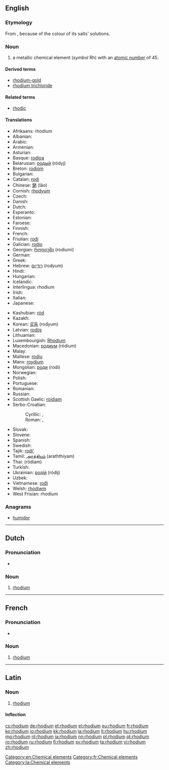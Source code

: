 {{also|Rhodium}}
==English==

{{elements|Rh|ruthenium|Ru|palladium|Pd}}

===Etymology===
From {{etyl|grc|en}} {{term|ῥόδον||rose|sc=polytonic|tr=rhodon|lang=grc}}, because of the colour of its salts' solutions.

===Noun===
{{en-noun|-}}
{{wikipedia}}

# a metallic chemical element (''symbol'' Rh) with an [[atomic number]] of 45.

====Derived terms====
* [[rhodium-gold]]
* [[rhodium trichloride]]

====Related terms====
* [[rhodic]]

====Translations====
{{trans-top|chemical element}}
* Afrikaans: rhodium
* Albanian: {{t-|sq|rodium}}
* Arabic: {{t-|ar|روديوم|tr=rúdyum|m}}
* Armenian: {{t-|hy|ռոդիում|tr=ṙodium}}
* Asturian: {{t-|ast|rodiu|m}}
* Basque: [[rodioa]]
* Belarusian: [[родый]] (ródyj) {{m}}
* Breton: [[rodiom]]
* Bulgarian: {{t-|bg|родий|m|tr=ródij}}
* Catalan: [[rodi]]
* Chinese: [[銠]] (lǎo)
* Cornish: [[rhodyum]]
* Czech: {{t+|cs|rhodium}}
* Danish: {{t-|da|rhodium}}
* Dutch: {{t+|nl|rhodium|n}}
* Esperanto: {{t+|eo|rodio}}
* Estonian: {{t+|et|roodium}}
* Faroese: {{t-|fo|rodium}}
* Finnish: {{t+|fi|rodium}}
* French: {{t+|fr|rhodium|m}}
* Friulian: [[rodi]]
* Galician: [[rodio]]
* Georgian: [[როდიუმი]] (rodiumi)
* German: {{t+|de|Rhodium|n}}
* Greek: {{t+|el|ρόδιο|n|tr=ródio}}
* Hebrew: [[רודיום]] (rodyum)
* Hindi: {{t-|hi|नाम्लातु|tr=naamlaatu|sc=Deva}}
* Hungarian: {{t+|hu|ródium}}
* Icelandic: {{t+|is|ródín}}
* Interlingua: rhodium
* Irish: {{t+|ga|róidiam}}
* Italian: {{t+|it|rodio|m}}
* Japanese: {{t+|ja|ロジウム|tr=rojiumu}}
{{trans-mid}}
* Kashubian: [[ród]]
* Kazakh: {{t-|kk|родий|tr=rodiy|sc=Cyrl}}
* Korean: [[로듐]] (rodyum)
* Latvian: [[rodijs]]
* Lithuanian: {{t+|lt|rodis}}
* Luxembourgish: [[Rhodium]]
* Macedonian: [[родиум]] (ródium) {{m}}
* Malay: {{t-|ms|rodium}}
* Maltese: [[rodju]]
* Manx: [[roydjum]]
* Mongolian: [[роди]] (rodi)
* Norwegian: {{t-|no|rhodium}}
* Polish: {{t+|pl|rod|m}}
* Portuguese: {{t+|pt|ródio|m}}
* Romanian: {{t+|ro|rodiu|n}}
* Russian: {{t+|ru|родий|m|tr=ródij}}
* Scottish Gaelic: [[ròidiam]]
* Serbo-Croatian:
*: Cyrillic: {{t-|sh|родиј|m|sc=Cyrl}}, {{t-|sh|родијум|sc=Cyrl}}
*: Roman: {{t-|sh|rodij|m}}, {{t-|sh|rodijum}}
* Slovak: {{t-|sk|ródium}}
* Slovene: {{t+|sl|rodij}}
* Spanish: {{t+|es|rodio|m}}
* Swedish: {{t+|sv|rodium|n}}
* Tajik: [[rodi']]
* Tamil: [[அரத்தியம்]] (araththiyam)
* Thai: {{Thai|[[โรเดียม]]}} (rōdiam)
* Turkish: {{t+|tr|rodyum}}
* Ukrainian: [[родiй]] (ródij) {{m}}
* Uzbek: {{t-|uz|родий|tr=rodiy|sc=Cyrl}}
* Vietnamese: [[rođi]]
* Welsh: [[rhodiwm]]
* West Frisian: rhodium
{{trans-bottom}}

===Anagrams===
* [[humidor#English|humidor]]

[[Category:en:Chemical elements]]

----

==Dutch==
{{wikipedia|lang=nl}}
{{elements|Rh|ruthenium|Ru|palladium|Pd|lang=nl}}

===Pronunciation===
* {{audio|Nl-rhodium.ogg|Audio}}

===Noun===
{{nl-noun|n|-|-}}

# [[#English|rhodium]]

----

==French==
{{wikipedia|lang=fr}}

===Pronunciation===
* {{IPA|/ʁɔ.djɔm/|lang=fr}}

===Noun===
{{fr-noun|m|-}}

# [[#English|rhodium]]

[[Category:fr:Chemical elements]]

----

==Latin==
{{wikipedia|lang=la}}

===Noun===
{{la-noun|rhodium|rhodii|rhodiī|n|second}}

# [[#English|rhodium]]

====Inflection====
{{la-decl-2nd-N|rhodi}}

[[Category:la:Chemical elements]]

[[cs:rhodium]]
[[de:rhodium]]
[[et:rhodium]]
[[el:rhodium]]
[[eu:rhodium]]
[[fr:rhodium]]
[[ko:rhodium]]
[[io:rhodium]]
[[kk:rhodium]]
[[la:rhodium]]
[[lt:rhodium]]
[[hu:rhodium]]
[[mg:rhodium]]
[[nl:rhodium]]
[[ja:rhodium]]
[[nn:rhodium]]
[[pl:rhodium]]
[[pt:rhodium]]
[[ro:rhodium]]
[[ru:rhodium]]
[[fi:rhodium]]
[[sv:rhodium]]
[[ta:rhodium]]
[[vi:rhodium]]
[[zh:rhodium]]